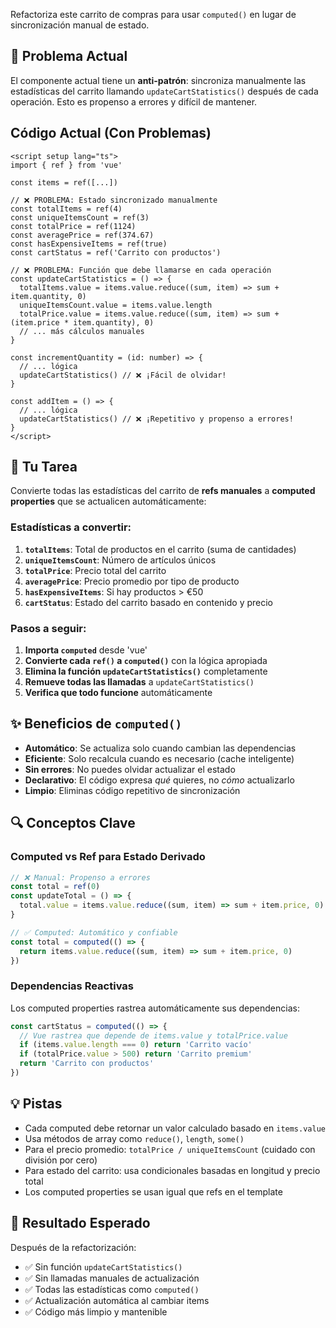 Refactoriza este carrito de compras para usar `computed()` en lugar de sincronización manual de estado.

## 🚨 Problema Actual

El componente actual tiene un **anti-patrón**: sincroniza manualmente las estadísticas del carrito llamando `updateCartStatistics()` después de cada operación. Esto es propenso a errores y difícil de mantener.

## Código Actual (Con Problemas)

```vue
<script setup lang="ts">
import { ref } from 'vue'

const items = ref([...])

// ❌ PROBLEMA: Estado sincronizado manualmente
const totalItems = ref(4)
const uniqueItemsCount = ref(3)
const totalPrice = ref(1124)
const averagePrice = ref(374.67)
const hasExpensiveItems = ref(true)
const cartStatus = ref('Carrito con productos')

// ❌ PROBLEMA: Función que debe llamarse en cada operación
const updateCartStatistics = () => {
  totalItems.value = items.value.reduce((sum, item) => sum + item.quantity, 0)
  uniqueItemsCount.value = items.value.length
  totalPrice.value = items.value.reduce((sum, item) => sum + (item.price * item.quantity), 0)
  // ... más cálculos manuales
}

const incrementQuantity = (id: number) => {
  // ... lógica
  updateCartStatistics() // ❌ ¡Fácil de olvidar!
}

const addItem = () => {
  // ... lógica
  updateCartStatistics() // ❌ ¡Repetitivo y propenso a errores!
}
</script>
```

## 🎯 Tu Tarea

Convierte todas las estadísticas del carrito de **refs manuales** a **computed properties** que se actualicen automáticamente:

### Estadísticas a convertir:

1. **`totalItems`**: Total de productos en el carrito (suma de cantidades)
2. **`uniqueItemsCount`**: Número de artículos únicos
3. **`totalPrice`**: Precio total del carrito
4. **`averagePrice`**: Precio promedio por tipo de producto
5. **`hasExpensiveItems`**: Si hay productos > €50
6. **`cartStatus`**: Estado del carrito basado en contenido y precio

### Pasos a seguir:

1. **Importa `computed`** desde 'vue'
2. **Convierte cada `ref()` a `computed()`** con la lógica apropiada
3. **Elimina la función `updateCartStatistics()`** completamente
4. **Remueve todas las llamadas** a `updateCartStatistics()`
5. **Verifica que todo funcione** automáticamente

## ✨ Beneficios de `computed()`

- **Automático**: Se actualiza solo cuando cambian las dependencias
- **Eficiente**: Solo recalcula cuando es necesario (cache inteligente)
- **Sin errores**: No puedes olvidar actualizar el estado
- **Declarativo**: El código expresa *qué* quieres, no *cómo* actualizarlo
- **Limpio**: Eliminas código repetitivo de sincronización

## 🔍 Conceptos Clave

### Computed vs Ref para Estado Derivado

```js
// ❌ Manual: Propenso a errores
const total = ref(0)
const updateTotal = () => {
  total.value = items.value.reduce((sum, item) => sum + item.price, 0)
}

// ✅ Computed: Automático y confiable
const total = computed(() => {
  return items.value.reduce((sum, item) => sum + item.price, 0)
})
```

### Dependencias Reactivas

Los computed properties rastrea automáticamente sus dependencias:

```js
const cartStatus = computed(() => {
  // Vue rastrea que depende de items.value y totalPrice.value
  if (items.value.length === 0) return 'Carrito vacío'
  if (totalPrice.value > 500) return 'Carrito premium'
  return 'Carrito con productos'
})
```

## 💡 Pistas

- Cada computed debe retornar un valor calculado basado en `items.value`
- Usa métodos de array como `reduce()`, `length`, `some()`
- Para el precio promedio: `totalPrice / uniqueItemsCount` (cuidado con división por cero)
- Para estado del carrito: usa condicionales basadas en longitud y precio total
- Los computed properties se usan igual que refs en el template

## 🚀 Resultado Esperado

Después de la refactorización:
- ✅ Sin función `updateCartStatistics()`
- ✅ Sin llamadas manuales de actualización
- ✅ Todas las estadísticas como `computed()`
- ✅ Actualización automática al cambiar items
- ✅ Código más limpio y mantenible
